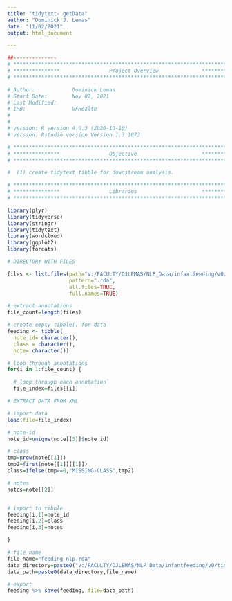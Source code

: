 ```yaml
---
title: "tidytext- getData"
author: "Dominick J. Lemas"
date: "11/02/2021"
output: html_document

---
```


```r
##-------------- 
# **************************************************************************** #
# ***************                Project Overview              *************** #
# **************************************************************************** #

# Author:            Dominick Lemas 
# Start Date:        Nov 02, 2021 
# Last Modified:     
# IRB:               UFHealth  
#                    
#
# version: R version 4.0.3 (2020-10-10)
# version: Rstudio version Version 1.3.1073 

# **************************************************************************** #
# ***************                Objective                     *************** #
# **************************************************************************** #

#  (1) create tidytext tibble for downstream analysis. 


```


```r

# **************************************************************************** #
# ***************                Libraries                     *************** #
# **************************************************************************** #

library(plyr)
library(tidyverse)
library(stringr)
library(tidytext)
library(wordcloud)
library(ggplot2)
library(forcats)

```

```r

# DIRECTORY WITH FILES

files <- list.files(path="V:/FACULTY/DJLEMAS/NLP_Data/infantfeeding/v0/rdata/", 
                    pattern=".rda", 
                    all.files=TRUE,
                    full.names=TRUE)

# extract annotations
file_count=length(files)

# create empty tibble() for data
feeding <- tibble(
  note_id= character(),
  class = character(),
  note= character())

# loop through annotations
for(i in 1:file_count) {

  # loop through each annotation`
  file_index=files[[i]]

# EXTRACT DATA FROM XML

# import data
load(file=file_index) 

# note-id
note_id=unique(note[[3]]$note_id)

# class
tmp=nrow(note[[1]])
tmp2=first(note[[1]][[1]])
class=ifelse(tmp==0,"MISSING-CLASS",tmp2)

# notes
notes=note[[2]] 


# import to tibble
feeding[i,1]=note_id
feeding[i,2]=class
feeding[i,3]=notes 

}

# file name
file_name="feeding_nlp.rda"
data_directory=paste0("V:/FACULTY/DJLEMAS/NLP_Data/infantfeeding/v0/tidy/") 
data_path=paste0(data_directory,file_name)

# export
feeding %>% save(feeding, file=data_path)

                              
```


